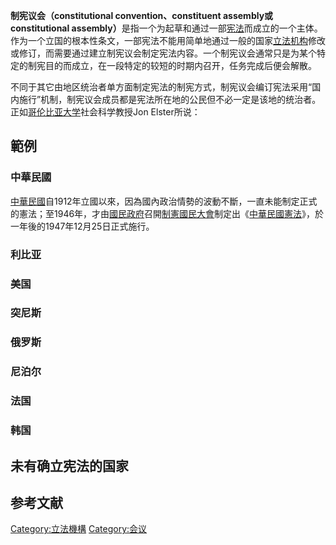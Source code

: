 {{Expand|time=2011-12-15T17:16:38+00:00 }}
'''制宪议会（constitutional convention、constituent assembly或constitutional assembly）'''是指一个为起草和通过一部[[宪法|宪法]]而成立的一个主体。作为一个立国的根本性条文，一部宪法不能用简单地通过一般的国家[[立法机构|立法机构]]修改或修订，而需要通过建立制宪议会制定宪法内容。一个制宪议会通常只是为某个特定的制宪目的而成立，在一段特定的较短的时期内召开，任务完成后便会解散。

不同于其它由地区统治者单方面制定宪法的制宪方式，制宪议会编订宪法采用“国内施行”机制，制宪议会成员都是宪法所在地的公民但不必一定是该地的统治者。正如[[哥伦比亚大学|哥伦比亚大学]]社会科学教授Jon Elster所说：

{{quote|
制定宪法可以有多种途径。在非民主取向的地区，我们可以看到一个具有统治权力的法律颁布者为后世制订宪法。在民主取向的地区，我们可以看到一个由普选产生的制宪议会专为谱写新宪法这项唯一的工作而成立<ref>Axel Hadenius, ed., [http://www.cambridge.org/catalogue/catalogue.asp?isbn=9780521573115 Democracy’s Victory and Crisis], Ch 7: Ways of constitution-making by Jon Elster (p. 123); Cambridge University Press, 1997. 431 pp [ISBN 9780521573115]</ref>。
}}

==範例==
===中華民國===
{{main|制宪国民大会}}
[[中華民國|中華民國]]自1912年立國以來，因為國內政治情勢的波動不斷，一直未能制定正式的憲法；至1946年，才由[[國民政府|國民政府]]召開[[制憲國民大會|制憲國民大會]]制定出《[[中華民國憲法|中華民國憲法]]》，於一年後的1947年12月25日正式施行。

===利比亚===
{{main|利比亚制宪国民议会|2012年利比亚国民议会选举|利比亚制宪国民议会}}
===美国===
{{main|美利坚合众国制宪会议}}
===突尼斯===
{{main|突尼斯制宪议会}}
===俄罗斯===
{{main|俄罗斯人民代表大会}}
===尼泊尔===
{{main|2013年尼泊尔制宪会议选举|尼泊尔制宪会议}}
===法国===
{{main|国民制宪议会}}
===韩国===
{{main|大韓民國制憲國會議員選舉|大韩民国国会}}

==未有确立宪法的国家==

==参考文献==
<div class="references-small">
<references></references>
</div>

{{Authority control}}
[[Category:立法機構|Category:立法機構]]
[[Category:会议|Category:会议]]